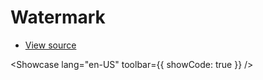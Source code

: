 # Watermark


- [View source](https://github.com/dream-num/univer-documentation/blob/dev/showcase/sheets/watermark/entry.tsx)

<Showcase lang="en-US" toolbar={{ showCode: true }} />
